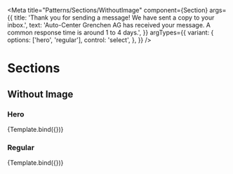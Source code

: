 

<Meta
  title="Patterns/Sections/WithoutImage"
  component={Section}
  args={{
    title:
      'Thank you for sending a message! We have sent a copy to your inbox.',
    text: 'Auto-Center Grenchen AG has received your message. A common response time is around 1 to 4 days.',
  }}
  argTypes={{
    variant: {
      options: ['hero', 'regular'],
      control: 'select',
    },
  }}
/>


# Sections

## Without Image

### Hero

<Canvas>
  <Story
    name="Hero"
    args={{
      variant: 'hero',
    }}
  >
    {Template.bind({})}
  </Story>
</Canvas>

<ArgsTable story="Hero" />

### Regular

<Canvas>
  <Story
    name="Regular"
    args={{
      variant: 'regular',
    }}
  >
    {Template.bind({})}
  </Story>
</Canvas>

<ArgsTable story="Regular" />
